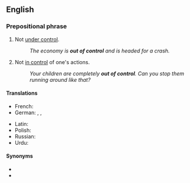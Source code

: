 ==English==

===Prepositional phrase===
{{en-PP}}

# Not [[under control]].
#: ''The economy is '''out of control''' and is headed for a crash.''
# Not [[in control]] of one's actions.
#: ''Your children are completely '''out of control'''. Can you stop them running around like that?''

====Translations====
{{trans-top|not under control}}
* French: {{t+|fr|hors de contrôle}}
* German: {{t|de|außer Kontrolle }}, {{t|de|aus dem Ruder}}, {{t|de|[[ohne]] [[jegliche]] [[Kontrolle]] }}
{{trans-mid}}
* Latin: {{t|la|impos}}
* Polish: {{t|pl|(wymknąć) spod kontroli}}
* Russian: {{t-needed|ru}}
* Urdu: {{t|ur|بے قابو|tr=bē qābū}}
{{trans-bottom}}

====Synonyms====
* {{l|en|full tilt boogie}}
* {{l|en|on the loose}}